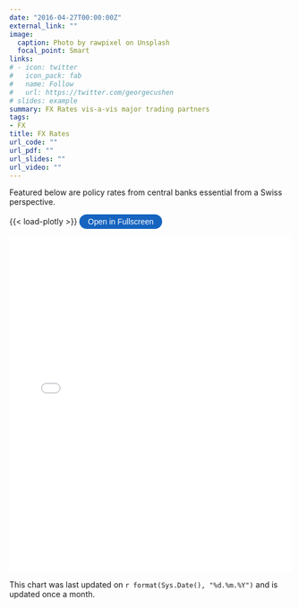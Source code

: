 ```yaml
---
date: "2016-04-27T00:00:00Z"
external_link: ""
image: 
  caption: Photo by rawpixel on Unsplash
  focal_point: Smart
links:
# - icon: twitter
#   icon_pack: fab
#   name: Follow
#   url: https://twitter.com/georgecushen
# slides: example
summary: FX Rates vis-a-vis major trading partners
tags:
- FX
title: FX Rates
url_code: ""
url_pdf: ""
url_slides: ""
url_video: ""
---
```


Featured below are policy rates from central banks essential from a Swiss perspective.



{{< load-plotly >}}
<button onclick="toggleFullscreen('iframe1')" style="font-size: 14px; padding: 5px 15px; border: none; border-radius: 20px; background-color: #1664c0; color: white; cursor: pointer; transition: background-color 0.3s;" onmouseover="this.style.backgroundColor='#0056b3'" onmouseout="this.style.backgroundColor='#007BFF'">Open in Fullscreen</button>

<iframe id="iframe1" src="myplot.html" width="100%" height="600px" frameborder="0"> </iframe>
This chart was last updated on `r format(Sys.Date(), "%d.%m.%Y")` and is updated once a month.








